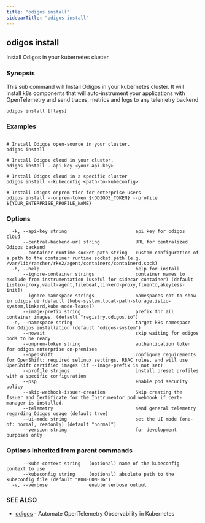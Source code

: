 ```yaml
---
title: "odigos install"
sidebarTitle: "odigos install"
---
```

## odigos install

Install Odigos in your kubernetes cluster.

### Synopsis

This sub command will Install Odigos in your kubernetes cluster.
It will install k8s components that will auto-instrument your applications with OpenTelemetry and send traces, metrics and logs to any telemetry backend

```
odigos install [flags]
```

### Examples

```

# Install Odigos open-source in your cluster.
odigos install

# Install Odigos cloud in your cluster.
odigos install --api-key <your-api-key>

# Install Odigos cloud in a specific cluster
odigos install --kubeconfig <path-to-kubeconfig>

# Install Odigos onprem tier for enterprise users
odigos install --onprem-token ${ODIGOS_TOKEN} --profile ${YOUR_ENTERPRISE_PROFILE_NAME}

```

### Options

```
  -k, --api-key string                         api key for odigos cloud
      --central-backend-url string             URL for centralized Odigos backend
      --container-runtime-socket-path string   custom configuration of a path to the container runtime socket path (e.g. /var/lib/rancher/rke2/agent/containerd/containerd.sock)
  -h, --help                                   help for install
      --ignore-container strings               container names to exclude from instrumentation (useful for sidecar container) (default [istio-proxy,vault-agent,filebeat,linkerd-proxy,fluentd,akeyless-init])
      --ignore-namespace strings               namespaces not to show in odigos ui (default [kube-system,local-path-storage,istio-system,linkerd,kube-node-lease])
      --image-prefix string                    prefix for all container images. (default "registry.odigos.io")
  -n, --namespace string                       target k8s namespace for Odigos installation (default "odigos-system")
      --nowait                                 skip waiting for odigos pods to be ready
      --onprem-token string                    authentication token for odigos enterprise on-premises
      --openshift                              configure requirements for OpenShift: required selinux settings, RBAC roles, and will use OpenShift certified images (if --image-prefix is not set)
      --profile strings                        install preset profiles with a specific configuration
      --psp                                    enable pod security policy
      --skip-webhook-issuer-creation           Skip creating the Issuer and Certificate for the Instrumentor pod webhook if cert-manager is installed.
      --telemetry                              send general telemetry regarding Odigos usage (default true)
      --ui-mode string                         set the UI mode (one-of: normal, readonly) (default "normal")
      --version string                         for development purposes only
```

### Options inherited from parent commands

```
      --kube-context string   (optional) name of the kubeconfig context to use
      --kubeconfig string     (optional) absolute path to the kubeconfig file (default "KUBECONFIG")
  -v, --verbose               enable verbose output
```

### SEE ALSO

* [odigos](/cli/odigos)	 - Automate OpenTelemetry Observability in Kubernetes